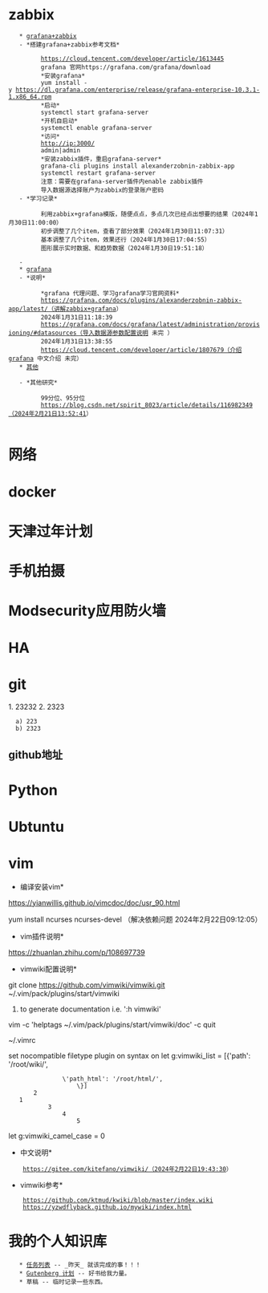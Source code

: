 = zabbix =
    * [[grafana+zabbix]]
    - *搭建grafana+zabbix参考文档*
		
		  https://cloud.tencent.com/developer/article/1613445
		  grafana 官网https://grafana.com/grafana/download
		  *安装grafana*
		  yum install -y https://dl.grafana.com/enterprise/release/grafana-enterprise-10.3.1-1.x86_64.rpm
		  *启动*
		  systemctl start grafana-server
		  *开机自启动*
		  systemctl enable grafana-server
		  *访问*
		  http://ip:3000/
		  admin|admin
		  *安装zabbix插件，重启grafana-server*
		  grafana-cli plugins install alexanderzobnin-zabbix-app
		  systemctl restart grafana-server
		  注意：需要在grafana-server插件内enable zabbix插件
		  导入数据源选择账户为zabbix的登录账户密码
	- *学习记录*
		  
		  利用zabbix+grafana模版，随便点点，多点几次已经点出想要的结果（2024年1月30日11:00:00）
		  初步调整了几个item，查看了部分效果（2024年1月30日11:07:31）
		  基本调整了几个item，效果还行（2024年1月30日17:04:55）
		  图形展示实时数据、和趋势数据（2024年1月30日19:51:18）
		
	- 
	* [[grafana]]
	- *说明*
		
		  *grafana 代理问题、学习grafana学习官网资料*
		  https://grafana.com/docs/plugins/alexanderzobnin-zabbix-app/latest/（讲解zabbix+grafana）
		  2024年1月31日11:18:39
		  https://grafana.com/docs/grafana/latest/administration/provisioning/#datasources（导入数据源参数配置说明 未完 ）
		  2024年1月31日13:38:55
		  https://cloud.tencent.com/developer/article/1807679（介绍grafana 中文介绍 未完）
	* [[其他]]
		  
	- *其他研究*
	      
		  99分位、95分位
	      https://blog.csdn.net/spirit_8023/article/details/116982349（2024年2月21日13:52:41）
		
= 网络 =
= docker =
= 天津过年计划 =
= 手机拍摄 =
= Modsecurity应用防火墙 =
= HA =
= git =
1. 23232
2. 2323 
   a) 223
   b) 2323
== github地址 ==

= Python =
= Ubtuntu =
= vim =
*编译安装vim*

https://yianwillis.github.io/vimcdoc/doc/usr_90.html

yum install ncurses ncurses-devel （解决依赖问题 2024年2月22日09:12:05）

*vim插件说明*

https://zhuanlan.zhihu.com/p/108697739

*vimwiki配置说明*

git clone https://github.com/vimwiki/vimwiki.git ~/.vim/pack/plugins/start/vimwiki

# to generate documentation i.e. ':h vimwiki'
vim -c 'helptags ~/.vim/pack/plugins/start/vimwiki/doc' -c quit

~/.vimrc

set nocompatible
filetype plugin on
syntax on
let g:vimwiki_list = [{'path': '/root/wiki/',
				\'path_html': '/root/html/',
                    \}]
		2
	1       
            3	
	            4
				    5
let g:vimwiki_camel_case = 0

*中文说明*
     https://gitee.com/kitefano/vimwiki/（2024年2月22日19:43:30）
*vimwiki参考*
     https://github.com/ktmud/kwiki/blob/master/index.wiki
     https://yzwdflyback.github.io/mywiki/index.html

= 我的个人知识库 =
    * [[任务列表]] -- _昨天_ 就该完成的事！！！
    * [[Gutenberg 计划]] -- 好书给我力量。
    * 草稿 -- 临时记录一些东西。
	
